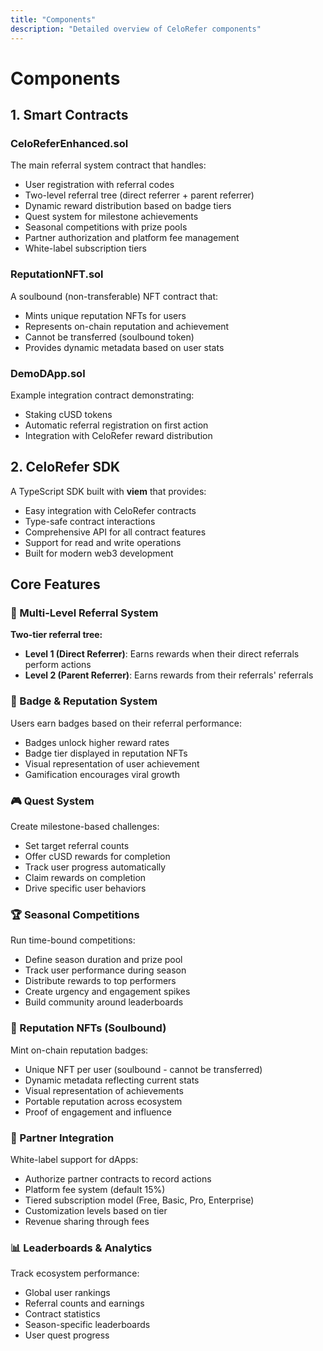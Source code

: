 ```yaml
---
title: "Components"
description: "Detailed overview of CeloRefer components"
---
```


# Components

## 1. Smart Contracts

### CeloReferEnhanced.sol
The main referral system contract that handles:
- User registration with referral codes
- Two-level referral tree (direct referrer + parent referrer)
- Dynamic reward distribution based on badge tiers
- Quest system for milestone achievements
- Seasonal competitions with prize pools
- Partner authorization and platform fee management
- White-label subscription tiers

### ReputationNFT.sol
A soulbound (non-transferable) NFT contract that:
- Mints unique reputation NFTs for users
- Represents on-chain reputation and achievement
- Cannot be transferred (soulbound token)
- Provides dynamic metadata based on user stats

### DemoDApp.sol
Example integration contract demonstrating:
- Staking cUSD tokens
- Automatic referral registration on first action
- Integration with CeloRefer reward distribution

## 2. CeloRefer SDK

A TypeScript SDK built with **viem** that provides:
- Easy integration with CeloRefer contracts
- Type-safe contract interactions
- Comprehensive API for all contract features
- Support for read and write operations
- Built for modern web3 development

## Core Features

### 🎯 Multi-Level Referral System

**Two-tier referral tree:**
- **Level 1 (Direct Referrer)**: Earns rewards when their direct referrals perform actions
- **Level 2 (Parent Referrer)**: Earns rewards from their referrals' referrals

### 🏅 Badge & Reputation System

Users earn badges based on their referral performance:
- Badges unlock higher reward rates
- Badge tier displayed in reputation NFTs
- Visual representation of user achievement
- Gamification encourages viral growth

### 🎮 Quest System

Create milestone-based challenges:
- Set target referral counts
- Offer cUSD rewards for completion
- Track user progress automatically
- Claim rewards on completion
- Drive specific user behaviors

### 🏆 Seasonal Competitions

Run time-bound competitions:
- Define season duration and prize pool
- Track user performance during season
- Distribute rewards to top performers
- Create urgency and engagement spikes
- Build community around leaderboards

### 💎 Reputation NFTs (Soulbound)

Mint on-chain reputation badges:
- Unique NFT per user (soulbound - cannot be transferred)
- Dynamic metadata reflecting current stats
- Visual representation of achievements
- Portable reputation across ecosystem
- Proof of engagement and influence

### 🤝 Partner Integration

White-label support for dApps:
- Authorize partner contracts to record actions
- Platform fee system (default 15%)
- Tiered subscription model (Free, Basic, Pro, Enterprise)
- Customization levels based on tier
- Revenue sharing through fees

### 📊 Leaderboards & Analytics

Track ecosystem performance:
- Global user rankings
- Referral counts and earnings
- Contract statistics
- Season-specific leaderboards
- User quest progress